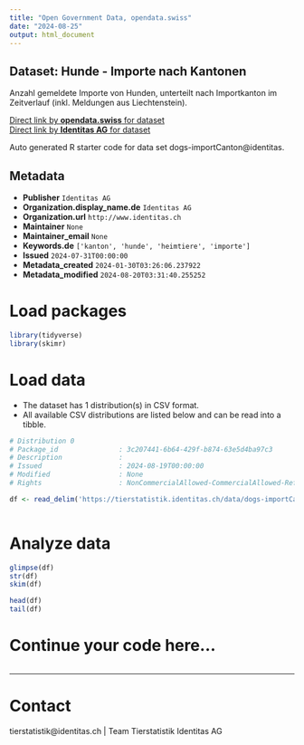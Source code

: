 ```yaml
---
title: "Open Government Data, opendata.swiss"
date: "2024-08-25"
output: html_document
---
```


## Dataset: Hunde - Importe nach Kantonen

Anzahl gemeldete Importe von Hunden, unterteilt nach Importkanton im Zeitverlauf (inkl. Meldungen aus Liechtenstein).

[Direct link by **opendata.swiss** for dataset](https://opendata.swiss/de/dataset/hunde-importe-nach-kantonen)<br>
[Direct link by **Identitas AG** for dataset](https://tierstatistik.identitas.ch/)

Auto generated R starter code for data set dogs-importCanton@identitas.

## Metadata

- **Publisher** `Identitas AG`
- **Organization.display_name.de** `Identitas AG`
- **Organization.url** `http://www.identitas.ch`
- **Maintainer** `None`
- **Maintainer_email** `None`
- **Keywords.de** `['kanton', 'hunde', 'heimtiere', 'importe']`
- **Issued** `2024-07-31T00:00:00`
- **Metadata_created** `2024-01-30T03:26:06.237922`
- **Metadata_modified** `2024-08-20T03:31:40.255252`


# Load packages

```r

library(tidyverse)
library(skimr)

```

# Load data

-   The dataset has 1 distribution(s) in CSV format.
-   All available CSV distributions are listed below and can be read into a tibble.

```r

# Distribution 0
# Package_id               : 3c207441-6b64-429f-b874-63e5d4ba97c3
# Description              : 
# Issued                   : 2024-08-19T00:00:00
# Modified                 : None
# Rights                   : NonCommercialAllowed-CommercialAllowed-ReferenceRequired

df <- read_delim('https://tierstatistik.identitas.ch/data/dogs-importCanton.csv')



```

# Analyze data

```r

glimpse(df)
str(df)
skim(df)

head(df)
tail(df)

```

# Continue your code here...

```r

```

------------------------------------------------------------------------

# Contact

tierstatistik@identitas.ch | Team Tierstatistik Identitas AG
